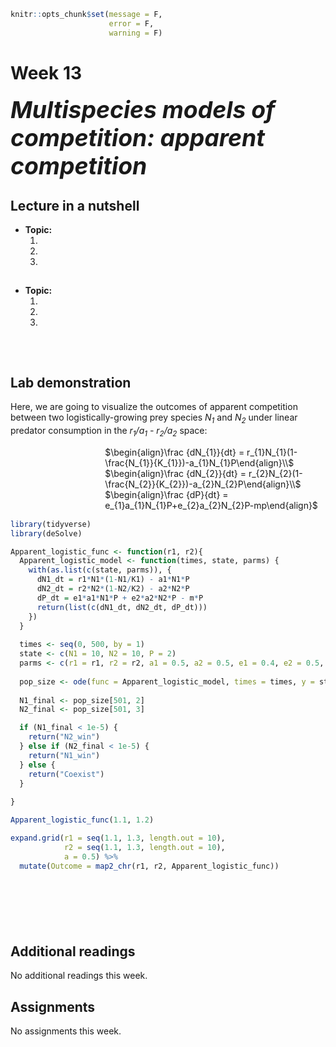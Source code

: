 ```r
knitr::opts_chunk$set(message = F, 
                      error = F, 
                      warning = F)

```

# Week 13 {-} 
<div style = "font-size: 28pt"> **_Multispecies models of competition: apparent competition_**</div>

## Lecture in a nutshell {-}

* **Topic:**
    1. 
    2. 
    3. 
    
<div style="height:1px ;"><br></div>

* **Topic:**
    1. 
    2. 
    3.

<div style="height:1px ;"><br></div>    
<br>


## Lab demonstration {-}

Here, we are going to visualize the outcomes of apparent competition between two logistically-growing prey species _N~1~_ and _N~2~_ under linear predator consumption in the _r~1~/a~1~ - r~2~/a~2~_ space:

<div style="margin-left: 30%;">$\begin{align}\frac {dN_{1}}{dt} = r_{1}N_{1}(1-\frac{N_{1}}{K_{1}})-a_{1}N_{1}P\end{align}\\$</div>
<div style="margin-left: 30%;">$\begin{align}\frac {dN_{2}}{dt} = r_{2}N_{2}(1-\frac{N_{2}}{K_{2}})-a_{2}N_{2}P\end{align}\\$</div>
<div style="margin-left: 30%; margin-bottom: 15px;">$\begin{align}\frac {dP}{dt} = e_{1}a_{1}N_{1}P+e_{2}a_{2}N_{2}P-mp\end{align}$</div>

```r
library(tidyverse)
library(deSolve)

Apparent_logistic_func <- function(r1, r2){
  Apparent_logistic_model <- function(times, state, parms) {
    with(as.list(c(state, parms)), {
      dN1_dt = r1*N1*(1-N1/K1) - a1*N1*P
      dN2_dt = r2*N2*(1-N2/K2) - a2*N2*P
      dP_dt = e1*a1*N1*P + e2*a2*N2*P - m*P
      return(list(c(dN1_dt, dN2_dt, dP_dt)))  
    })
  }
  
  times <- seq(0, 500, by = 1)
  state <- c(N1 = 10, N2 = 10, P = 2)
  parms <- c(r1 = r1, r2 = r2, a1 = 0.5, a2 = 0.5, e1 = 0.4, e2 = 0.5, m = 0.5, K1 = 40, K2 = 30)
  
  pop_size <- ode(func = Apparent_logistic_model, times = times, y = state, parms = parms)
  
  N1_final <- pop_size[501, 2]
  N2_final <- pop_size[501, 3]

  if (N1_final < 1e-5) {
    return("N2_win")
  } else if (N2_final < 1e-5) {
    return("N1_win")
  } else {
    return("Coexist")
  }
  
}

Apparent_logistic_func(1.1, 1.2)

expand.grid(r1 = seq(1.1, 1.3, length.out = 10),
            r2 = seq(1.1, 1.3, length.out = 10),
            a = 0.5) %>%
  mutate(Outcome = map2_chr(r1, r2, Apparent_logistic_func))






```

<br>

## Additional readings {-}

No additional readings this week.
<br>

## Assignments {-}

No assignments this week.


